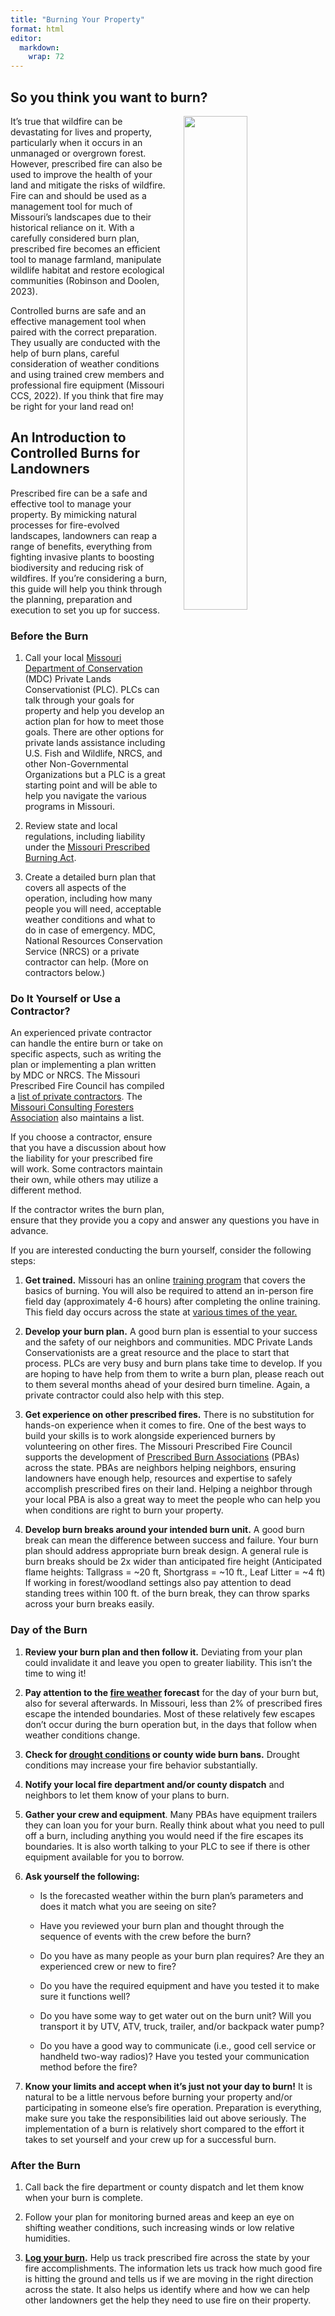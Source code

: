 ```yaml
---
title: "Burning Your Property"
format: html
editor: 
  markdown: 
    wrap: 72
---
```


## So you think you want to burn?
![](firemancontrolledburn-Kristen Stoyer.JPG){style="float:right; margin-left: 5%; fig-align:right; width:45%;" fig-alt="\"fireman walks the edge of an active controlled burn site in a forest."}


It's true that wildfire can be devastating for lives and property,
particularly when it occurs in an unmanaged or overgrown forest.
However, prescribed fire can also be used to improve the health of your land
and mitigate the risks of wildfire. Fire can and should be used as
a management tool for much of Missouri's landscapes due to their
historical reliance on it. With a carefully considered burn plan,
prescribed fire becomes an efficient tool to manage farmland, manipulate
wildlife habitat and restore ecological communities (Robinson and
Doolen, 2023). 

Controlled burns are safe and an effective management tool when paired with the correct preparation. They usually are conducted with the help of burn plans, careful consideration of weather conditions and using trained crew members and professional
fire equipment (Missouri CCS, 2022). If you think that fire may be right
for your land read on!


## An Introduction to Controlled Burns for Landowners

Prescribed fire can be a safe and effective tool to manage your
property. By mimicking natural processes for fire-evolved landscapes,
landowners can reap a range of benefits, everything from fighting
invasive plants to boosting biodiversity and reducing risk of wildfires.
If you’re considering a burn, this guide will help you think through the
planning, preparation and execution to set you up for success.

### Before the Burn

1.  Call your local [Missouri Department of
    Conservation](https://mdc.mo.gov/contact-engage/local-mdc-contacts) (MDC)
    Private Lands Conservationist (PLC). PLCs can talk through your
    goals for property and help you develop an action plan for how to
    meet those goals. There are other options for private lands
    assistance including U.S. Fish and Wildlife, NRCS, and other
    Non-Governmental Organizations but a PLC is a great starting point
    and will be able to help you navigate the various programs in
    Missouri.

2.  Review state and local regulations, including liability under the
    [Missouri Prescribed Burning Act](Missouri Prescribed Burning Act_Guidance_Staff_FINAL.pdf).

3.  Create a detailed burn plan that covers all aspects of the
    operation, including how many people you will need, acceptable
    weather conditions and what to do in case of emergency. MDC,
    National Resources Conservation Service (NRCS) or a private
    contractor can help. (More on contractors below.)

### Do It Yourself or Use a Contractor?

An experienced private contractor can handle the entire burn or take on
specific aspects, such as writing the plan or implementing a plan
written by MDC or NRCS. The Missouri Prescribed Fire Council has
compiled a [list of private
contractors](https://moprescribedfire.org/contractors). The [Missouri
Consulting Foresters
Association](https://missouriforesters.com/searchMCFA.php) also
maintains a list.

If you choose a contractor, ensure that you have a discussion about how
the liability for your prescribed fire will work. Some contractors
maintain their own, while others may utilize a different method.

If the contractor writes the burn plan, ensure that they provide you a
copy and answer any questions you have in advance.

If you are interested conducting the burn yourself, consider the
following steps:

1.  **Get trained.** Missouri has an online [ training
    program](https://www.hunter-ed.com/prescribedburn/sign-up/) that
    covers the basics of burning. You will also be required to attend an
    in-person fire field day (approximately 4-6 hours) after completing
    the online training. This field day occurs across the state at
    [various times of the
    year.](https://mdc-event-web.s3licensing.com/Event/AllEvents?maxDistance=50&EventTypeId=16&EventTitleId=16214&isVirtualIncluded=True)

2.  **Develop your burn plan.** A good burn plan is essential to your
    success and the safety of our neighbors and communities. MDC Private
    Lands Conservationists are a great resource and the place to start
    that process. PLCs are very busy and burn plans take time to
    develop. If you are hoping to have help from them to write a burn
    plan, please reach out to them several months ahead of your desired
    burn timeline. Again, a private contractor could also help with this
    step.

3.  **Get experience on other prescribed fires.** There is no
    substitution for hands-on experience when it comes to fire. One of
    the best ways to build your skills is to work alongside experienced
    burners by volunteering on other fires. The Missouri Prescribed Fire
    Council supports the development of [ Prescribed Burn
    Associations](https://moprescribedfire.org/pba-locations-contacts)
    (PBAs) across the state. PBAs are neighbors helping neighbors,
    ensuring landowners have enough help, resources and expertise to
    safely accomplish prescribed fires on their land. Helping a neighbor
    through your local PBA is also a great way to meet the people who
    can help you when conditions are right to burn your property.

4.  **Develop burn breaks around your intended burn unit.** A good burn
    break can mean the difference between success and failure. Your burn
    plan should address appropriate burn break design. A general rule is
    burn breaks should be 2x wider than anticipated fire height
    (Anticipated flame heights: Tallgrass = \~20 ft, Shortgrass = \~10
    ft., Leaf Litter = \~4 ft) If working in forest/woodland settings
    also pay attention to dead standing trees within 100 ft. of the burn
    break, they can throw sparks across your burn breaks easily.

### Day of the Burn

1.  **Review your burn plan and then follow it.** Deviating from your
    plan could invalidate it and leave you open to greater liability.
    This isn’t the time to wing it!

2.  **Pay attention to the [fire
    weather](https://www.weather.gov/dlh/fwd) forecast** for the day of
    your burn but, also for several afterwards. In Missouri, less than
    2% of prescribed fires escape the intended boundaries. Most of these
    relatively few escapes don’t occur during the burn operation but, in
    the days that follow when weather conditions change.

3.  **Check for [drought
    conditions](https://droughtmonitor.unl.edu/CurrentMap/StateDroughtMonitor.aspx?MO)
    or county wide burn bans.** Drought conditions may increase your
    fire behavior substantially.

4.  **Notify your local fire department and/or county dispatch** and
    neighbors to let them know of your plans to burn.

5.  **Gather your crew and equipment**. Many PBAs have equipment
    trailers they can loan you for your burn. Really think about what
    you need to pull off a burn, including anything you would need if the
    fire escapes its boundaries. It is also worth talking to your PLC to
    see if there is other equipment available for you to borrow.

6.  **Ask yourself the following:**

    -   Is the forecasted weather within the burn plan’s parameters and
        does it match what you are seeing on site?

    -   Have you reviewed your burn plan and thought through the
        sequence of events with the crew before the burn?

    -   Do you have as many people as your burn plan requires? Are they
        an experienced crew or new to fire?

    -   Do you have the required equipment and have you tested it to
        make sure it functions well?

    -   Do you have some way to get water out on the burn unit? Will you
        transport it by UTV, ATV, truck, trailer, and/or backpack water
        pump?

    -   Do you have a good way to communicate (i.e., good cell service
        or handheld two-way radios)? Have you tested your communication
        method before the fire?

7.  **Know your limits and accept when it’s just not your day to burn!**
    It is natural to be a little nervous before burning your property
    and/or participating in someone else’s fire operation. Preparation
    is everything, make sure you take the responsibilities laid out
    above seriously. The implementation of a burn is relatively short
    compared to the effort it takes to set yourself and your crew up for
    a successful burn.

### After the Burn

1.  Call back the fire department or county dispatch and let them know
    when your burn is complete.

2.  Follow your plan for monitoring burned areas and keep an eye on
    shifting weather conditions, such increasing winds or low relative
    humidities.

3.  [**Log your burn**](https://moprescribedfire.org/log-your-burn)**.**
    Help us track prescribed fire across the state by your fire
    accomplishments. The information lets us track how much good fire is
    hitting the ground and tells us if we are moving in the right
    direction across the state. It also helps us identify where and how
    we can help other landowners get the help they need to use fire on
    their property.
